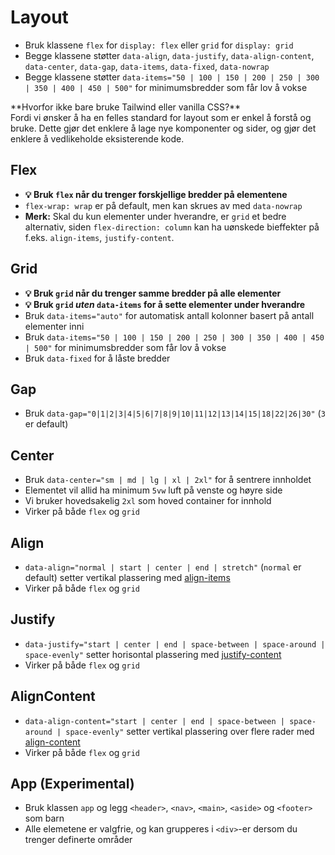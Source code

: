 
<Meta of={stories} />

# Layout
- Bruk klassene `flex` for `display: flex` eller `grid` for `display: grid`
- Begge klassene støtter `data-align`, `data-justify`, `data-align-content`, `data-center`, `data-gap`, `data-items`, `data-fixed`, `data-nowrap`
- Begge klassene støtter `data-items="50 | 100 | 150 | 200 | 250 | 300 | 350 | 400 | 450 | 500"` for minimumsbredder som får lov å vokse


<Alert data-color='info'>
**Hvorfor ikke bare bruke Tailwind eller vanilla CSS?**
<br />Fordi vi ønsker å ha en felles standard for layout som er enkel å forstå og bruke. Dette gjør det enklere å lage nye komponenter og sider, og gjør det enklere å vedlikeholde eksisterende kode.
</Alert>

## Flex
- **💡 Bruk `flex` når du trenger forskjellige bredder på elementene**
- `flex-wrap: wrap` er på default, men kan skrues av med `data-nowrap`
- **Merk:** Skal du kun elementer under hverandre, er `grid` et bedre alternativ, siden `flex-direction: column` kan ha uønskede bieffekter på f.eks. `align-items`, `justify-content`.

<Canvas of={stories.FlexStory} />

## Grid
- **💡 Bruk `grid` når du trenger samme bredder på alle elementer**
- **💡 Bruk `grid` *uten* `data-items` for å sette elementer under hverandre**
- Bruk `data-items="auto"` for automatisk antall kolonner basert på antall elementer inni
- Bruk `data-items="50 | 100 | 150 | 200 | 250 | 300 | 350 | 400 | 450 | 500"` for minimumsbredder som får lov å vokse
- Bruk `data-fixed` for å låste bredder
<Canvas of={stories.GridStory} />

## Gap
- Bruk `data-gap="0|1|2|3|4|5|6|7|8|9|10|11|12|13|14|15|18|22|26|30"` (`3` er default)
<Canvas of={stories.Gap} />

## Center
- Bruk `data-center="sm | md | lg | xl | 2xl"` for å sentrere innholdet
- Elementet vil allid ha minimum `5vw` luft på venste og høyre side
- Vi bruker hovedsakelig `2xl` som hoved container for innhold
- Virker på både `flex` og `grid`
<Canvas of={stories.Center} />

## Align
- `data-align="normal | start | center | end | stretch"` (`normal` er default) setter vertikal plassering med [align-items](https://developer.mozilla.org/en-US/docs/Web/CSS/align-items) 
- Virker på både `flex` og `grid`
<Canvas of={stories.Align} />

## Justify
- `data-justify="start | center | end | space-between | space-around | space-evenly"` setter horisontal plassering med [justify-content](https://developer.mozilla.org/en-US/docs/Web/CSS/justify-content) 
- Virker på både `flex` og `grid`
<Canvas of={stories.Justify} />

## AlignContent
- `data-align-content="start | center | end | space-between | space-around | space-evenly"` setter vertikal plassering over flere rader med [align-content](https://developer.mozilla.org/en-US/docs/Web/CSS/align-content)
- Virker på både `flex` og `grid`
<Canvas of={stories.AlignContent} />

## App (Experimental)
- Bruk klassen `app` og legg `<header>`, `<nav>`, `<main>`, `<aside>` og `<footer>` som barn
- Alle elemetene er valgfrie, og kan grupperes i `<div>`-er dersom du trenger definerte områder
<Canvas of={stories.App} />